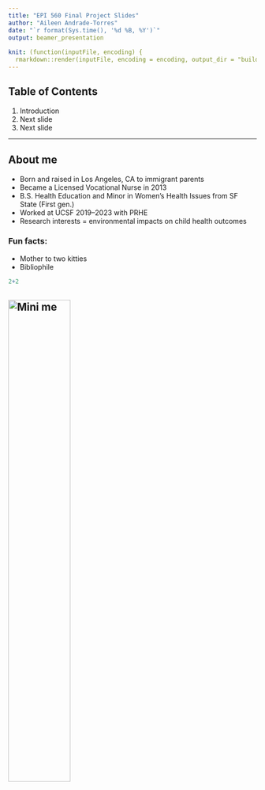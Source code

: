 ```yaml
---
title: "EPI 560 Final Project Slides"
author: "Aileen Andrade-Torres"
date: "`r format(Sys.time(), '%d %B, %Y')`"
output: beamer_presentation
   
knit: (function(inputFile, encoding) {
  rmarkdown::render(inputFile, encoding = encoding, output_dir = "build") })
---
```

## Table of Contents

1. Introduction
2. Next slide
3. Next slide

---

## About me

* Born and raised in Los Angeles, CA to immigrant parents  
* Became a Licensed Vocational Nurse in 2013  
* B.S. Health Education and Minor in Women’s Health Issues from SF State (First gen.)  
* Worked at UCSF 2019–2023 with PRHE  
* Research interests = environmental impacts on child health outcomes  

### Fun facts:
* Mother to two kitties  
* Bibliophile

```r
2+2
```

![Mini me](aileen.jpeg){width=50%}
---

